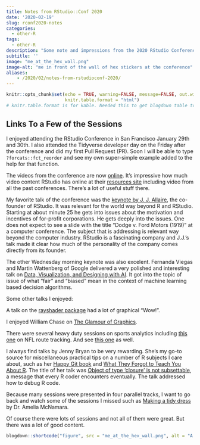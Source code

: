 ```yaml
---
title: Notes from RStudio::Conf 2020
date: '2020-02-19'
slug: rconf2020-notes
categories:
  - other-R
tags:
  - other-R
description: "Some note and impressions from the 2020 RStudio Conference in San Francisco."
subtitle: ''
image: "me_at_the_hex_wall.png"
image-alt: "me in front of the wall of hex stickers at the conference"
aliases:
    - /2020/02/notes-from-rstudioconf-2020/
---
```


```r
knitr::opts_chunk$set(echo = TRUE, warning=FALSE, message=FALSE, out.width = "100%",
                      knitr.table.format = "html")
# knitr.table.format is for kable. Needed this to get blogdown table to format correctly.
```

## Links To a Few of the Sessions

I enjoyed attending the RStudio Conference in San Francisco January 29th and 30th. I also attended the Tidyverse developer day on the Friday after the conference and did my first Pull Request (PR). Soon I will be able to type `?forcats::fct_reorder` and see my own super-simple example added to the help for that function.

The videos from the conference are now [online](https://resources.rstudio.com/rstudio-conf-2020). It's impressive how much video content RStudio has online at their [resources site](https://resources.rstudio.com) including video from all the past conferences. There's a lot of useful stuff there.

My favorite talk of the conference was the [keynote by J. J. Allaire](https://resources.rstudio.com/rstudio-conf-2020/rstudio-open-source-software-for-data-science-j-j-allaire), the co-founder of RStudio. It was relevant for the world way beyond R and RStudio. Starting at about minute 25 he gets into issues about the motivation and incentives of for-profit corporations. He gets deeply into the issues. One does not expect to see a slide with the title "Dodge v. Ford Motors (1919)" at a computer conference. The subject that is addressing is relevant way beyond the computer industry. RStudio is a fascinating company and J.J.'s talk made it clear how much of the personality of the company comes directly from its founder.

The other Wednesday morning keynote was also excelent. Fernanda Viegas and Martin Wattenberg of Google delivered a very polished and interesting talk on [Data, Visualization, and Designing with AI](https://resources.rstudio.com/rstudio-conf-2020/data-visualization-and-designing-ai-fernanda-viegas-and-martin-wattenberg). It got into the topic of issue of what "fair" and "biased" mean in the context of machine learning based decision algorithms.

Some other talks I enjoyed:

A talk on the [rayshader package](https://resources.rstudio.com/rstudio-conf-2020/3d-ggplots-with-rayshader-dr-tyler-morgan-wall) had a lot of graphical "Wow!".

I enjoyed William Chase on [The Glamour of Graphics](https://resources.rstudio.com/rstudio-conf-2020/the-glamour-of-graphics-william-chase).

There were several heavy duty sessions on sports analytics including [this one](https://resources.rstudio.com/rstudio-conf-2020/putting-the-fun-in-functional-data-a-tidy-pipeline-to-identify-routes-in-nfl-tracking-data-dani-chu) on NFL route tracking. And see [this one](https://resources.rstudio.com/rstudio-conf-2020/r-tidyverse-in-sports-namita-nandakumar) as well.

I always find talks by Jenny Bryan to be very rewarding. She's my go-to source for miscellaneous practical tips on a number of R subjects I care about, such as her [Happy Git book](https://happygitwithr.com) and [What They Forgot to Teach You About R](https://rstats.wtf). The title of her talk was [Object of type 'closure' is not subsettable](https://resources.rstudio.com/rstudio-conf-2020/object-of-type-closure-is-not-subsettable-jenny-bryan), a message that every R coder encounters eventually. The talk addressed how to debug R code.

Because many sessions were presented in four parallel tracks, I want to go back and watch some of the sessions I missed such as [Making a tidy dress](https://resources.rstudio.com/rstudio-conf-2020/lightning-talk-dr-amelia-mcnamara) by Dr. Amelia McNamara.

Of course there were lots of sessions and not all of them were great. But there was a lot of good content.

```r
blogdown::shortcode("figure", src = "me_at_the_hex_wall.png", alt = "A nice figure")
```
